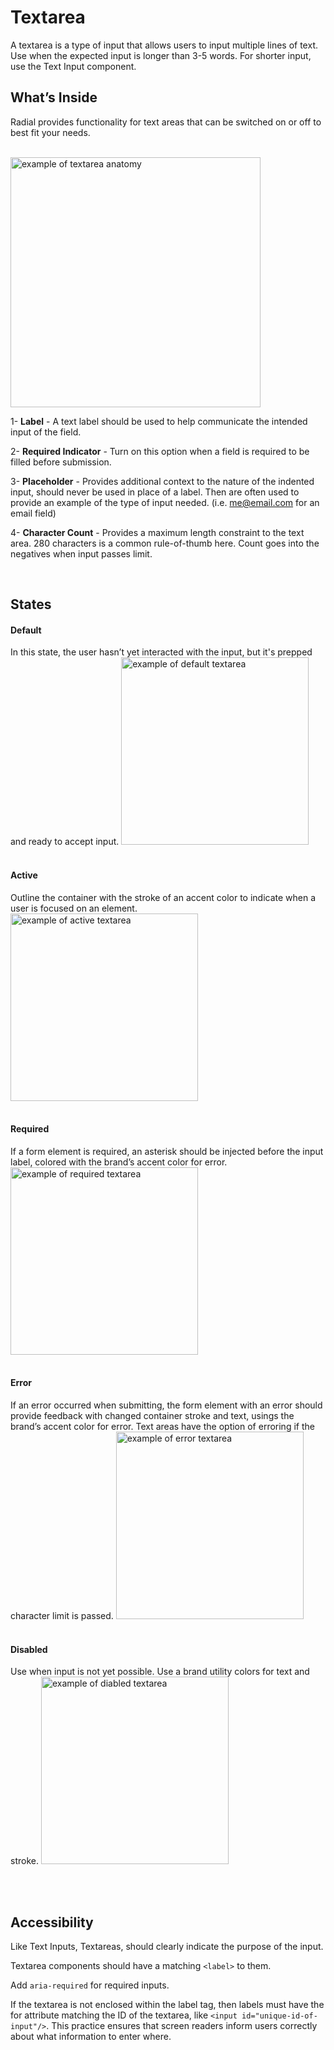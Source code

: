 

<Meta title="Components/Atoms/TextArea"/>

# Textarea

  
A textarea is a type of input that allows users to input multiple lines of text. Use when the expected input is longer than 3-5 words. For shorter input, use the Text Input component.
  
  

## What’s Inside

Radial provides functionality for text areas that can be switched on or off to best fit your needs.
<br/><br/>
  

 <img alt="example of textarea anatomy" src="./images/Molecules-TextArea-Anatomy.png" width="400" />
 
<br/>
  


1- **Label** - A text label should be used to help communicate the intended input of the field.
    
2- **Required Indicator** - Turn on this option when a field is required to be filled before submission.    

3- **Placeholder** - Provides additional context to the nature of the indented input, should never be used in place of a label. Then are often used to provide an example of the type of input needed. (i.e. [me@email.com](mailto:my@email.com) for an email field)

4- **Character Count** - Provides a maximum length constraint to the text area. 280 characters is a common rule-of-thumb here. Count goes into the negatives when input passes limit. 

  
  <br/>


## States

#### **Default**
In this state, the user hasn’t yet interacted with the input, but it's prepped and ready to accept input.
 <img alt="example of default textarea" src="./images/Molecules-TextArea-DefaultState.png" width="300" />
<br/><br/>

#### **Active**
Outline the container with the stroke of an accent color to indicate when a user is focused on an element.
 <img alt="example of active textarea" src="./images/Molecules-TextArea-ActiveState.png" width="300" />
<br/><br/>

#### **Required**  
If a form element is required, an asterisk should be injected before the input label, colored with the brand’s accent color for error.
 <img alt="example of required textarea" src="./images/Molecules-TextArea-RequiredState.png" width="300" />
  <br/><br/>


#### **Error**
If an error occurred when submitting, the form element with an error should provide feedback with changed container stroke and text, usings the brand’s accent color for error. Text areas have the option of erroring if the character limit is passed.
 <img alt="example of error textarea" src="./images/Molecules-TextArea-ErrorState.png" width="300" />
  <br/><br/>

#### **Disabled**
Use when input is not yet possible. Use a brand utility colors for text and stroke.
 <img alt="example of diabled textarea" src="./images/Molecules-TextArea-DisabledState.png" width="300" />

  <br/><br/>

  
  
 
  

## Accessibility

Like Text Inputs, Textareas, should clearly indicate the purpose of the input.

  

Textarea components should have a matching `<label>` to them.


Add `aria-required` for required inputs.

  
If the textarea is not enclosed within the label tag, then labels must have the for attribute matching the ID of the textarea, like `<input id="unique-id-of-input"/>`. This practice ensures that screen readers inform users correctly about what information to enter where.
